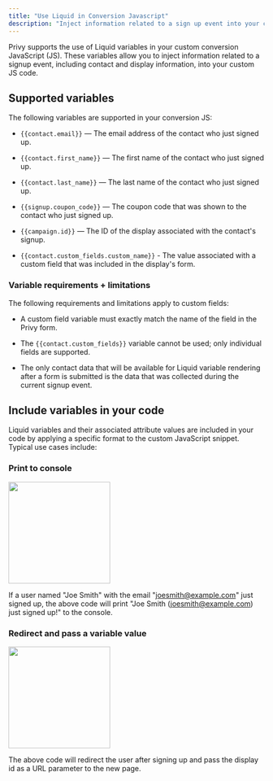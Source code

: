 ```yaml
---
title: "Use Liquid in Conversion Javascript"
description: "Inject information related to a sign up event into your custom JS code. "
---
```


Privy supports the use of Liquid variables in your custom conversion JavaScript (JS). These variables allow you to inject information related to a signup event, including contact and display information, into your custom JS code. 

## Supported variables

The following variables are supported in your conversion JS:

* `{{contact.email}}` — The email address of the contact who just signed up.

* `{{contact.first_name}}` — The first name of the contact who just signed up.

* `{{contact.last_name}}` — The last name of the contact who just signed up.

* `{{signup.coupon_code}}` — The coupon code that was shown to the contact who just signed up.

* `{{campaign.id}}` — The ID of the display associated with the contact's signup. 

* `{{contact.custom_fields.custom_name}}` - The value associated with a custom field that was included in the display's form.

### Variable requirements + limitations

The following requirements and limitations apply to custom fields:

* A custom field variable must exactly match the name of the field in the Privy form.

* The `{{contact.custom_fields}}` variable cannot be used; only individual fields are supported.

* The only contact data that will be available for Liquid variable rendering after a form is submitted is the data that was collected during the current signup event.

## Include variables in your code

Liquid variables and their associated attribute values are included in your code by applying a specific format to the custom JavaScript snippet. Typical use cases include:

### Print to console

<img height="200" src="/images/displays/js-print-to-console.png" />

​If a user named "Joe Smith" with the email "joesmith@example.com" just signed up, the above code will print "Joe Smith (joesmith@example.com) just signed up!" to the console.

### Redirect and pass a variable value

<img height="200" src="/images/displays/js-redirect.png" />

The above code will redirect the user after signing up and pass the display id as a URL parameter to the new page.